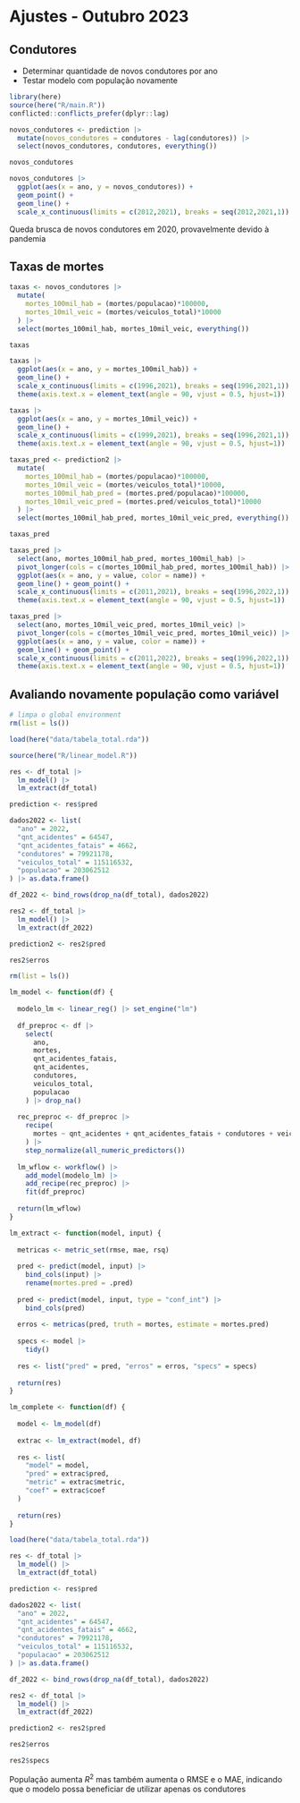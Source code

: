 # Ajustes - Outubro 2023

## Condutores
- Determinar quantidade de novos condutores por ano
- Testar modelo com população novamente

```r
library(here)
source(here("R/main.R"))
conflicted::conflicts_prefer(dplyr::lag)
```

```r
novos_condutores <- prediction |> 
  mutate(novos_condutores = condutores - lag(condutores)) |> 
  select(novos_condutores, condutores, everything())

novos_condutores

novos_condutores |> 
  ggplot(aes(x = ano, y = novos_condutores)) +
  geom_point() +
  geom_line() +
  scale_x_continuous(limits = c(2012,2021), breaks = seq(2012,2021,1))
```

Queda brusca de novos condutores em 2020, provavelmente devido à pandemia

## Taxas de mortes

```r
taxas <- novos_condutores |> 
  mutate(
    mortes_100mil_hab = (mortes/populacao)*100000,
    mortes_10mil_veic = (mortes/veiculos_total)*10000
  ) |> 
  select(mortes_100mil_hab, mortes_10mil_veic, everything())

taxas

taxas |> 
  ggplot(aes(x = ano, y = mortes_100mil_hab)) + 
  geom_line() +
  scale_x_continuous(limits = c(1996,2021), breaks = seq(1996,2021,1)) +
  theme(axis.text.x = element_text(angle = 90, vjust = 0.5, hjust=1))

taxas |> 
  ggplot(aes(x = ano, y = mortes_10mil_veic)) +
  geom_line() +
  scale_x_continuous(limits = c(1999,2021), breaks = seq(1996,2021,1)) +
  theme(axis.text.x = element_text(angle = 90, vjust = 0.5, hjust=1))
```

```r
taxas_pred <- prediction2 |> 
  mutate(
    mortes_100mil_hab = (mortes/populacao)*100000,
    mortes_10mil_veic = (mortes/veiculos_total)*10000,
    mortes_100mil_hab_pred = (mortes.pred/populacao)*100000,
    mortes_10mil_veic_pred = (mortes.pred/veiculos_total)*10000
  ) |> 
  select(mortes_100mil_hab_pred, mortes_10mil_veic_pred, everything())

taxas_pred

taxas_pred |> 
  select(ano, mortes_100mil_hab_pred, mortes_100mil_hab) |> 
  pivot_longer(cols = c(mortes_100mil_hab_pred, mortes_100mil_hab)) |> 
  ggplot(aes(x = ano, y = value, color = name)) +
  geom_line() + geom_point() +
  scale_x_continuous(limits = c(2011,2021), breaks = seq(1996,2022,1)) +
  theme(axis.text.x = element_text(angle = 90, vjust = 0.5, hjust=1))

taxas_pred |> 
  select(ano, mortes_10mil_veic_pred, mortes_10mil_veic) |> 
  pivot_longer(cols = c(mortes_10mil_veic_pred, mortes_10mil_veic)) |> 
  ggplot(aes(x = ano, y = value, color = name)) +
  geom_line() + geom_point() +
  scale_x_continuous(limits = c(2011,2022), breaks = seq(1996,2022,1)) +
  theme(axis.text.x = element_text(angle = 90, vjust = 0.5, hjust=1))
```

## Avaliando novamente população como variável

```r
# limpa o global environment
rm(list = ls())

load(here("data/tabela_total.rda"))

source(here("R/linear_model.R"))

res <- df_total |> 
  lm_model() |> 
  lm_extract(df_total)

prediction <- res$pred

dados2022 <- list(
  "ano" = 2022,
  "qnt_acidentes" = 64547,
  "qnt_acidentes_fatais" = 4662,
  "condutores" = 79921178,
  "veiculos_total" = 115116532,
  "populacao" = 203062512
) |> as.data.frame()

df_2022 <- bind_rows(drop_na(df_total), dados2022)

res2 <- df_total |>
  lm_model() |>
  lm_extract(df_2022)

prediction2 <- res2$pred
```

```r
res2$erros
```

```r
rm(list = ls())

lm_model <- function(df) {
  
  modelo_lm <- linear_reg() |> set_engine("lm")
  
  df_preproc <- df |> 
    select(
      ano,
      mortes,
      qnt_acidentes_fatais,
      qnt_acidentes,
      condutores,
      veiculos_total,
      populacao
    ) |> drop_na()
  
  rec_preproc <- df_preproc |> 
    recipe(
      mortes ~ qnt_acidentes + qnt_acidentes_fatais + condutores + veiculos_total + populacao
    ) |> 
    step_normalize(all_numeric_predictors())
  
  lm_wflow <- workflow() |> 
    add_model(modelo_lm) |> 
    add_recipe(rec_preproc) |> 
    fit(df_preproc)
  
  return(lm_wflow)
}

lm_extract <- function(model, input) {
  
  metricas <- metric_set(rmse, mae, rsq)
  
  pred <- predict(model, input) |> 
    bind_cols(input) |> 
    rename(mortes.pred = .pred)
  
  pred <- predict(model, input, type = "conf_int") |> 
    bind_cols(pred) 
  
  erros <- metricas(pred, truth = mortes, estimate = mortes.pred)
  
  specs <- model |> 
    tidy() 
  
  res <- list("pred" = pred, "erros" = erros, "specs" = specs)
  
  return(res)
}

lm_complete <- function(df) {
  
  model <- lm_model(df)
  
  extrac <- lm_extract(model, df)
  
  res <- list(
    "model" = model,
    "pred" = extrac$pred,
    "metric" = extrac$metric,
    "coef" = extrac$coef
  )
  
  return(res)
}
```

```r
load(here("data/tabela_total.rda"))

res <- df_total |> 
  lm_model() |> 
  lm_extract(df_total)

prediction <- res$pred

dados2022 <- list(
  "ano" = 2022,
  "qnt_acidentes" = 64547,
  "qnt_acidentes_fatais" = 4662,
  "condutores" = 79921178,
  "veiculos_total" = 115116532,
  "populacao" = 203062512
) |> as.data.frame()

df_2022 <- bind_rows(drop_na(df_total), dados2022)

res2 <- df_total |>
  lm_model() |>
  lm_extract(df_2022)

prediction2 <- res2$pred

res2$erros
```

```r
res2$specs
```
População aumenta $R^2$ mas também aumenta o RMSE e o MAE, indicando que o modelo possa beneficiar de utilizar apenas os condutores
